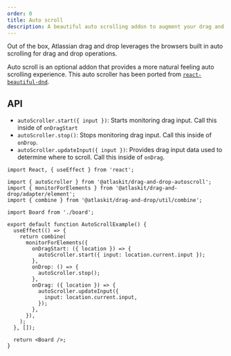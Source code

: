 ```yaml
---
order: 0
title: Auto scroll
description: A beautiful auto scrolling addon to augment your drag and drop experience.
---
```


Out of the box, Atlassian drag and drop leverages the browsers built in auto scrolling for drag and drop operations. 

Auto scroll is an optional addon that provides a more natural feeling auto scrolling experience.
This auto scroller has been ported from [`react-beautiful-dnd`](https://github.com/atlassian/react-beautiful-dnd).

## API

- `autoScroller.start({ input })`: Starts monitoring drag input. Call this inside of `onDragStart`
- `autoScroller.stop()`: Stops monitoring drag input. Call this inside of `onDrop`.
- `autoScroller.updateInput({ input })`: Provides drag input data used to determine where to scroll. Call this inside of `onDrag`.

```tsx
import React, { useEffect } from 'react';

import { autoScroller } from '@atlaskit/drag-and-drop-autoscroll';
import { monitorForElements } from '@atlaskit/drag-and-drop/adapter/element';
import { combine } from '@atlaskit/drag-and-drop/util/combine';

import Board from './board';

export default function AutoScrollExample() {
  useEffect(() => {
    return combine(
      monitorForElements({
        onDragStart: ({ location }) => {
          autoScroller.start({ input: location.current.input });
        },
        onDrop: () => {
          autoScroller.stop();
        },
        onDrag: ({ location }) => {
          autoScroller.updateInput({
            input: location.current.input,
          });
        },
      }),
    );
  }, []);

  return <Board />;
}
```
